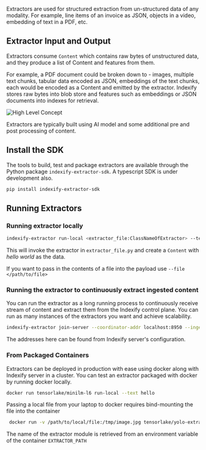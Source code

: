 Extractors are used for structured extraction from un-structured data of any modality. For example, line items of an invoice as JSON, objects in a video, embedding of text in a PDF, etc. 

## Extractor Input and Output 

Extractors consume `Content` which contains raw bytes of unstructured data, and they produce a list of Content and features from them. 

For example, a PDF document could be broken down to - images, multiple text chunks, tabular data encoded as JSON, embeddings of the text chunks, each would be encoded as a Content and emitted by the extractor. Indexify stores raw bytes into blob store and features such as embeddings or JSON documents into indexes for retrieval. 

![High Level Concept](/images/Content_AI_Content.png)

Extractors are typically built using AI model and some additional pre and post processing of content.

## Install the SDK 
The tools to build, test and package extractors are available through the Python package `indexify-extractor-sdk`. A typescript SDK is under development also. 

```bash
pip install indexify-extractor-sdk
```

## Running Extractors

### Running extractor locally

```bash
indexify-extractor run-local <extractor_file:ClassNameOfExtractor> --text "hello world"
```

This will invoke the extractor in `extractor_file.py` and create a `Content` with *hello world* as the data.

If you want to pass in the contents of a file into the payload use `--file </path/to/file>`

### Running the extractor to continuously extract ingested content
You can run the extractor as a long running process to continuously receive stream of content and extract them from the Indexify control plane. You can run as many instances of the extractors you want and achieve scalability.

```bash
indexify-extractor join-server --coordinator-addr localhost:8950 --ingestion-addr localhost:8900
```

The addresses here can be found from Indexify server's configuration.

### From Packaged Containers

Extractors can be deployed in production with ease using docker along with Indexify server in a cluster. You can test an extractor packaged with docker by running docker locally.

```bash
docker run tensorlake/minilm-l6 run-local --text hello
```

Passing a local file from your laptop to docker requires bind-mounting the file into the container 

```bash
 docker run -v /path/to/local/file:/tmp/image.jpg tensorlake/yolo-extractor run-local yolo_extractor:YoloExtractor --file /tmp/image.jpg
```

The name of the extractor module is retrieved from an environment variable of the container `EXTRACTOR_PATH`